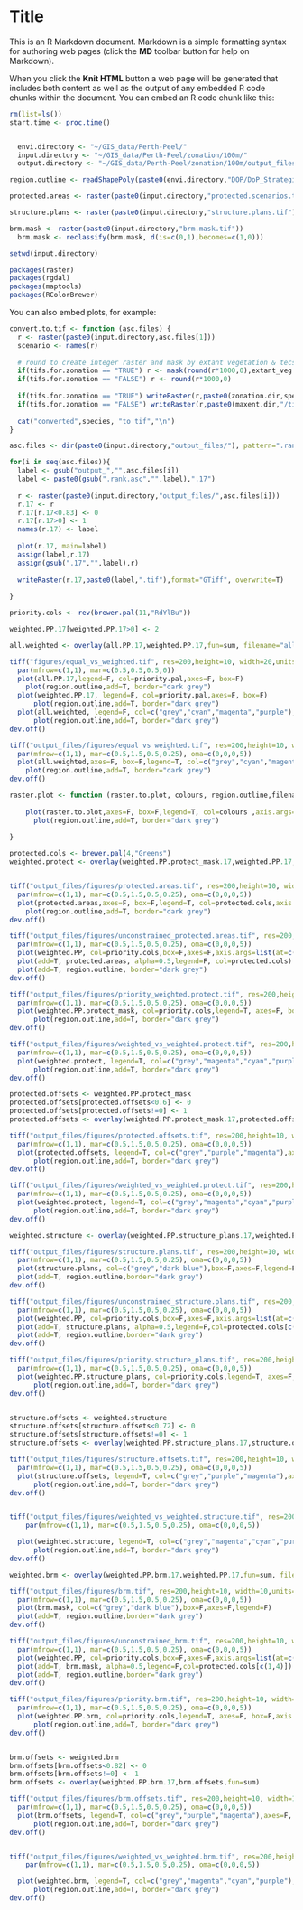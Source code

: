 Title
========================================================

This is an R Markdown document. Markdown is a simple formatting syntax for authoring web pages (click the **MD** toolbar button for help on Markdown).

When you click the **Knit HTML** button a web page will be generated that includes both content as well as the output of any embedded R code chunks within the document. You can embed an R code chunk like this:

```r
rm(list=ls())
start.time <- proc.time()


  envi.directory <- "~/GIS_data/Perth-Peel/"
  input.directory <- "~/GIS_data/Perth-Peel/zonation/100m/"
  output.directory <- "~/GIS_data/Perth-Peel/zonation/100m/output_files/figures"

region.outline <- readShapePoly(paste0(envi.directory,"DOP/DoP_StrategicAssessmentStudyBoundary_Extended_20121004.shp"))

protected.areas <- raster(paste0(input.directory,"protected.scenarios.tif"))

structure.plans <- raster(paste0(input.directory,"structure.plans.tif"))

brm.mask <- raster(paste0(input.directory,"brm.mask.tif"))
  brm.mask <- reclassify(brm.mask, d(is=c(0,1),becomes=c(1,0)))

setwd(input.directory)

packages(raster)
packages(rgdal)
packages(maptools)
packages(RColorBrewer)
```

You can also embed plots, for example:

```r

convert.to.tif <- function (asc.files) {
  r <- raster(paste0(input.directory,asc.files[1]))
  scenario <- names(r)
  
  # round to create integer raster and mask by extant vegetation & tecs
  if(tifs.for.zonation == "TRUE") r <- mask(round(r*1000,0),extant_veg.mask)
  if(tifs.for.zonation == "FALSE") r <- round(r*1000,0)
  
  if(tifs.for.zonation == "TRUE") writeRaster(r,paste0(zonation.dir,species,".tif"), overwrite=T)
  if(tifs.for.zonation == "FALSE") writeRaster(r,paste0(maxent.dir,"/tifs/",species,".tif"), overwrite=T)
  
  cat("converted",species, "to tif","\n")
}


```

```r
asc.files <- dir(paste0(input.directory,"output_files/"), pattern=".rank.asc$")

for(i in seq(asc.files)){
  label <- gsub("output_","",asc.files[i])
  label <- paste0(gsub(".rank.asc","",label),".17")
  
  r <- raster(paste0(input.directory,"output_files/",asc.files[i]))
  r.17 <- r
  r.17[r.17<0.83] <- 0
  r.17[r.17>0] <- 1
  names(r.17) <- label
  
  plot(r.17, main=label)
  assign(label,r.17)
  assign(gsub(".17","",label),r)
  
  writeRaster(r.17,paste0(label,".tif"),format="GTiff", overwrite=T)
  
}

```

```r
priority.cols <- rev(brewer.pal(11,"RdYlBu"))

weighted.PP.17[weighted.PP.17>0] <- 2

all.weighted <- overlay(all.PP.17,weighted.PP.17,fun=sum, filename="all.weighted.17.tif",overwrite=T)

tiff("figures/equal_vs_weighted.tif", res=200,height=10, width=20,units="cm")
  par(mfrow=c(1,1), mar=c(0.5,0.5,0.5,0))
  plot(all.PP.17,legend=F, col=priority.pal,axes=F, box=F)
    plot(region.outline,add=T, border="dark grey")
  plot(weighted.PP.17, legend=F, col=priority.pal,axes=F, box=F)
      plot(region.outline,add=T, border="dark grey")
  plot(all.weighted, legend=F, col=c("grey","cyan","magenta","purple"),axes=F, box=F)
      plot(region.outline,add=T, border="dark grey")
dev.off()

tiff("output_files/figures/equal vs weighted.tif", res=200,height=10, width=10,units="cm",pointsize=12)
  par(mfrow=c(1,1), mar=c(0.5,1.5,0.5,0.25), oma=c(0,0,0,5))
  plot(all.weighted,axes=F, box=F,legend=T, col=c("grey","cyan","magenta","purple"),axis.args=list(at=c(.25,1,2,2.75),labels=c("", "Equal","Status", "Overlap"), cex.axis=0.8,tck=0))
    plot(region.outline,add=T, border="dark grey")
dev.off()


```

```r

raster.plot <- function (raster.to.plot, colours, region.outline,filename, legend.at, legend.labels) {
  
    plot(raster.to.plot,axes=F, box=F,legend=T, col=colours ,axis.args=list(at=legend.at,labels=legend.labels, cex.axis=0.8,tck=0))
      plot(region.outline,add=T, border="dark grey")
  
}

```


```r
protected.cols <- brewer.pal(4,"Greens")
weighted.protect <- overlay(weighted.PP.protect_mask.17,weighted.PP.17,fun=sum, filename="weighted.protect.17.tif",overwrite=T)


tiff("output_files/figures/protected.areas.tif", res=200,height=10, width=10,units="cm",pointsize=12)
  par(mfrow=c(1,1), mar=c(0.5,1.5,0.5,0.25), oma=c(0,0,0,5))
  plot(protected.areas,axes=F, box=F,legend=T, col=protected.cols,axis.args=list(at=c(.25,1,2,2.75),labels=c("No protection", "Some","Medium", "High protection"), cex.axis=0.8,tck=0))
    plot(region.outline,add=T, border="dark grey")
dev.off()

tiff("output_files/figures/unconstrained_protected.areas.tif", res=200,height=10, width=10,units="cm",pointsize=12)
  par(mfrow=c(1,1), mar=c(0.5,1.5,0.5,0.25), oma=c(0,0,0,5))
  plot(weighted.PP, col=priority.cols,box=F,axes=F,axis.args=list(at=c(0.01,0.99),labels=c("Low priority", "High priority"), cex.axis=1, tck=0))
  plot(add=T, protected.areas, alpha=0.5,legend=F, col=protected.cols)
  plot(add=T, region.outline, border="dark grey")
dev.off()

tiff("output_files/figures/priority_weighted.protect.tif", res=200,height=10, width=10,units="cm",pointsize=12)
  par(mfrow=c(1,1), mar=c(0.5,1.5,0.5,0.25), oma=c(0,0,0,5))
  plot(weighted.PP.protect_mask, col=priority.cols,legend=T, axes=F, box=F,axis.args=list(at=c(0.01,0.99),labels=c("Low priority", "High priority"), cex.axis=1, tck=0))
      plot(region.outline,add=T, border="dark grey")
dev.off()

tiff("output_files/figures/weighted_vs_weighted.protect.tif", res=200,height=10, width=10,units="cm",pointsize=12)
  par(mfrow=c(1,1), mar=c(0.5,1.5,0.5,0.25), oma=c(0,0,0,5))
  plot(weighted.protect, legend=T, col=c("grey","magenta","cyan","purple"),axes=F, box=F,axis.args=list(at=c(0.1,1,2,2.75),labels=c("","Protected Area", "Unconstrained", "Overlap"), cex.axis=1, tck=0))
      plot(region.outline,add=T, border="dark grey")
dev.off()

protected.offsets <- weighted.PP.protect_mask
protected.offsets[protected.offsets<0.6] <- 0
protected.offsets[protected.offsets!=0] <- 1
protected.offsets <- overlay(weighted.PP.protect_mask.17,protected.offsets,fun=sum)

tiff("output_files/figures/protected.offsets.tif", res=200,height=10, width=10,units="cm",pointsize=12)
  par(mfrow=c(1,1), mar=c(0.5,1.5,0.5,0.25), oma=c(0,0,0,5))
  plot(protected.offsets, legend=T, col=c("grey","purple","magenta"),axes=F, box=F,axis.args=list(at=c(0.1,1,1.75),labels=c("", "Mitigation", "Protected"), cex.axis=1, tck=0))
      plot(region.outline,add=T, border="dark grey")
dev.off()

tiff("output_files/figures/weighted_vs_weighted.protect.tif", res=200,height=10, width=10,units="cm",pointsize=12)
  par(mfrow=c(1,1), mar=c(0.5,1.5,0.5,0.25), oma=c(0,0,0,5))
  plot(weighted.protect, legend=T, col=c("grey","magenta","cyan","purple"),axes=F, box=F,axis.args=list(at=c(0.1,1,2,2.75),labels=c("","Protected Area", "Unconstrained", "Overlap"), cex.axis=1, tck=0))
      plot(region.outline,add=T, border="dark grey")
dev.off()

```

```r
weighted.structure <- overlay(weighted.PP.structure_plans.17,weighted.PP.17,fun=sum, filename="weighted.protect.17.tif",overwrite=T)

tiff("output_files/figures/structure.plans.tif", res=200,height=10, width=10,units="cm",pointsize=12)
  par(mfrow=c(1,1), mar=c(0.5,1.5,0.5,0.25), oma=c(0,0,0,5))
  plot(structure.plans, col=c("grey","dark blue"),box=F,axes=F,legend=F)
  plot(add=T, region.outline,border="dark grey")
dev.off()

tiff("output_files/figures/unconstrained_structure.plans.tif", res=200,height=10, width=10,units="cm",pointsize=12)
  par(mfrow=c(1,1), mar=c(0.5,1.5,0.5,0.25), oma=c(0,0,0,5))
  plot(weighted.PP, col=priority.cols,box=F,axes=F,axis.args=list(at=c(0.01,0.99),labels=c("Low priority", "High priority"), cex.axis=1, tck=0))
  plot(add=T, structure.plans, alpha=0.5,legend=F,col=protected.cols[c(1,4)])
  plot(add=T, region.outline,border="dark grey")
dev.off()

tiff("output_files/figures/priority.structure_plans.tif", res=200,height=10, width=10,units="cm",pointsize=12)
  par(mfrow=c(1,1), mar=c(0.5,1.5,0.5,0.25), oma=c(0,0,0,5))
  plot(weighted.PP.structure_plans, col=priority.cols,legend=T, axes=F, box=F,axis.args=list(at=c(0.01,0.99),labels=c("Low priority", "High priority"), cex.axis=1, tck=0))
      plot(region.outline,add=T, border="dark grey")
dev.off()


structure.offsets <- weighted.structure
structure.offsets[structure.offsets<0.72] <- 0
structure.offsets[structure.offsets!=0] <- 1
structure.offsets <- overlay(weighted.PP.structure_plans.17,structure.offsets,fun=sum)

tiff("output_files/figures/structure.offsets.tif", res=200,height=10, width=10,units="cm",pointsize=12)
  par(mfrow=c(1,1), mar=c(0.5,1.5,0.5,0.25), oma=c(0,0,0,5))
  plot(structure.offsets, legend=T, col=c("grey","purple","magenta"),axes=F, box=F,axis.args=list(at=c(0.1,1,1.75),labels=c("", "Mitigation", "Structure  plans"), cex.axis=1, tck=0))
      plot(region.outline,add=T, border="dark grey")
dev.off()


tiff("output_files/figures/weighted_vs_weighted.structure.tif", res=200,height=10, width=10,units="cm",pointsize=12)
    par(mfrow=c(1,1), mar=c(0.5,1.5,0.5,0.25), oma=c(0,0,0,5))

  plot(weighted.structure, legend=T, col=c("grey","magenta","cyan","purple"),axes=F, box=F,axis.args=list(at=c(0.1,1,2,2.75),labels=c("","Structure Plans", "Unconstrained", "Overlap"), cex.axis=1, tck=0))
      plot(region.outline,add=T, border="dark grey")
dev.off()

```


```r
weighted.brm <- overlay(weighted.PP.brm.17,weighted.PP.17,fun=sum, filename="weighted.protect.17.tif",overwrite=T)

tiff("output_files/figures/brm.tif", res=200,height=10, width=10,units="cm",pointsize=12)
  par(mfrow=c(1,1), mar=c(0.5,1.5,0.5,0.25), oma=c(0,0,0,5))
  plot(brm.mask, col=c("grey","dark blue"),box=F,axes=F,legend=F)
  plot(add=T, region.outline,border="dark grey")
dev.off()

tiff("output_files/figures/unconstrained_brm.tif", res=200,height=10, width=10,units="cm",pointsize=12)
  par(mfrow=c(1,1), mar=c(0.5,1.5,0.5,0.25), oma=c(0,0,0,5))
  plot(weighted.PP, col=priority.cols,box=F,axes=F,axis.args=list(at=c(0.01,0.99),labels=c("Low priority", "High priority"), cex.axis=1, tck=0))
  plot(add=T, brm.mask, alpha=0.5,legend=F,col=protected.cols[c(1,4)])
  plot(add=T, region.outline,border="dark grey")
dev.off()

tiff("output_files/figures/priority.brm.tif", res=200,height=10, width=10,units="cm",pointsize=12)
  par(mfrow=c(1,1), mar=c(0.5,1.5,0.5,0.25), oma=c(0,0,0,5))
  plot(weighted.PP.brm, col=priority.cols,legend=T, axes=F, box=F,axis.args=list(at=c(0.01,0.99),labels=c("Low priority", "High priority"), cex.axis=1, tck=0))
      plot(region.outline,add=T, border="dark grey")
dev.off()


brm.offsets <- weighted.brm
brm.offsets[brm.offsets<0.82] <- 0
brm.offsets[brm.offsets!=0] <- 1
brm.offsets <- overlay(weighted.PP.brm.17,brm.offsets,fun=sum)

tiff("output_files/figures/brm.offsets.tif", res=200,height=10, width=10,units="cm",pointsize=12)
  par(mfrow=c(1,1), mar=c(0.5,1.5,0.5,0.25), oma=c(0,0,0,5))
  plot(brm.offsets, legend=T, col=c("grey","purple","magenta"),axes=F, box=F,axis.args=list(at=c(0.1,1,1.75),labels=c("", "Mitigation", "BRM"), cex.axis=1, tck=0))
      plot(region.outline,add=T, border="dark grey")
dev.off()


tiff("output_files/figures/weighted_vs_weighted.brm.tif", res=200,height=10, width=10,units="cm",pointsize=12)
    par(mfrow=c(1,1), mar=c(0.5,1.5,0.5,0.25), oma=c(0,0,0,5))

  plot(weighted.brm, legend=T, col=c("grey","magenta","cyan","purple"),axes=F, box=F,axis.args=list(at=c(0.1,1,2,2.75),labels=c("","BRM", "Unconstrained", "Overlap"), cex.axis=1, tck=0))
      plot(region.outline,add=T, border="dark grey")
dev.off()
```